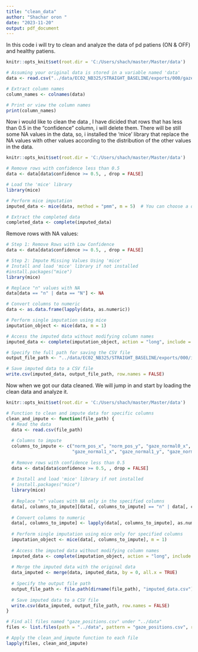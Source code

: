 ---
title: "clean_data"
author: "Shachar oron "
date: "2023-11-20"
output: pdf_document
---
In this code i will try to clean and analyze the data of pd patiens (ON & OFF) and healthy patiens. 

```{r}
knitr::opts_knit$set(root.dir = 'C:/Users/shach/master/Master/data')

# Assuming your original data is stored in a variable named 'data'
data <- read.csv("../data/EC02_NB325/STRAIGHT_BASELINE/exports/000/gaze_positions.csv")

# Extract column names
column_names <- colnames(data)

# Print or view the column names
print(column_names)

```
Now i would like to clean the data , I have dicided that rows that has less than 0.5 in the "confidence" column, i will delete them. There will be still some NA values in the data, so, i installed the 'mice' library that replace the NA values with other values according to the distribution of the other values in the data. 
```{r}
knitr::opts_knit$set(root.dir = 'C:/Users/shach/master/Master/data')

# Remove rows with confidence less than 0.5
data <- data[data$confidence >= 0.5, , drop = FALSE]

# Load the 'mice' library
library(mice)

# Perform mice imputation
imputed_data <- mice(data, method = "pmm", m = 5)  # You can choose a different imputation method

# Extract the completed data
completed_data <- complete(imputed_data)

```
Remove rows with NA values:

```{r}
# Step 1: Remove Rows with Low Confidence
data <- data[data$confidence >= 0.5, , drop = FALSE]

# Step 2: Impute Missing Values Using 'mice'
# Install and load 'mice' library if not installed
#install.packages("mice")
library(mice)

# Replace "n" values with NA
data[data == "n" | data == "N"] <- NA

# Convert columns to numeric
data <- as.data.frame(lapply(data, as.numeric))

# Perform single imputation using mice
imputation_object <- mice(data, m = 1)

# Access the imputed data without modifying column names
imputed_data <- complete(imputation_object, action = "long", include = FALSE)

```

```{r}
# Specify the full path for saving the CSV file
output_file_path <- "../data/EC02_NB325/STRAIGHT_BASELINE/exports/000/imputed_data.csv"

# Save imputed data to a CSV file
write.csv(imputed_data, output_file_path, row.names = FALSE)

```
Now when we got our data cleaned. We will jump in and start by loading the clean data and analyze it. 





```{r}

knitr::opts_knit$set(root.dir = 'C:/Users/shach/master/Master/data')

# Function to clean and impute data for specific columns
clean_and_impute <- function(file_path) {
  # Read the data
  data <- read.csv(file_path)
  
  # Columns to impute
  columns_to_impute <- c("norm_pos_x", "norm_pos_y", "gaze_normal0_x", "gaze_normal0_y", "gaze_normal0_z",
                         "gaze_normal1_x", "gaze_normal1_y", "gaze_normal1_z")
  
  # Remove rows with confidence less than 0.5
  data <- data[data$confidence >= 0.5, , drop = FALSE]
  
  # Install and load 'mice' library if not installed
  # install.packages("mice")
  library(mice)
  
  # Replace "n" values with NA only in the specified columns
  data[, columns_to_impute][data[, columns_to_impute] == "n" | data[, columns_to_impute] == "N"] <- NA
  
  # Convert columns to numeric
  data[, columns_to_impute] <- lapply(data[, columns_to_impute], as.numeric)
  
  # Perform single imputation using mice only for specified columns
  imputation_object <- mice(data[, columns_to_impute], m = 1)
  
  # Access the imputed data without modifying column names
  imputed_data <- complete(imputation_object, action = "long", include = FALSE)
  
  # Merge the imputed data with the original data
  data_imputed <- merge(data, imputed_data, by = 0, all.x = TRUE)
  
  # Specify the output file path
  output_file_path <- file.path(dirname(file_path), "imputed_data.csv")
  
  # Save imputed data to a CSV file
  write.csv(data_imputed, output_file_path, row.names = FALSE)
}

# Find all files named "gaze_positions.csv" under "../data"
files <- list.files(path = "../data", pattern = "gaze_positions.csv", recursive = TRUE, full.names = TRUE)

# Apply the clean_and_impute function to each file
lapply(files, clean_and_impute)


```



